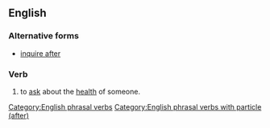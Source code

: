 ==English==

===Alternative forms===
* [[inquire after]]

===Verb===
{{head|en|verb|head=[[enquire]] [[after]]}}

# {{label|en|transitive|British}} to [[ask]] about the [[health]] of someone.

[[Category:English phrasal verbs]]
[[Category:English phrasal verbs with particle (after)]]